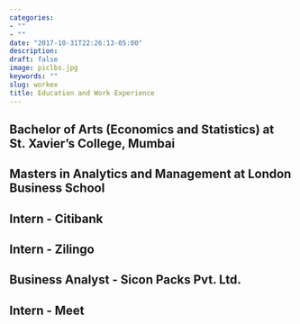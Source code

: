 ```yaml
---
categories:
- ""
- ""
date: "2017-10-31T22:26:13-05:00"
description:
draft: false
image: piclbs.jpg
keywords: ""
slug: workex
title: Education and Work Experience
---
```


## Bachelor of Arts (Economics and Statistics) at St. Xavier's College, Mumbai
## Masters in Analytics and Management at London Business School 
## Intern - Citibank 
## Intern - Zilingo 
## Business Analyst - Sicon Packs Pvt. Ltd. 
## Intern - Meet




